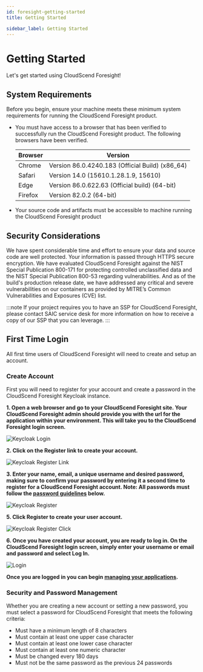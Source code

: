 ```yaml
---
id: foresight-getting-started
title: Getting Started

sidebar_label: Getting Started
---
```


# Getting Started

Let's get started using CloudScend Foresight!

## System Requirements

Before you begin, ensure your machine meets these minimum system requirements for running the CloudScend Foresight product.

- You must have access to a browser that has been verified to successfully run the CloudScend Foresight product. The following browsers have been verified.

  | Browser | Version                                         |
  | ------- | ----------------------------------------------- |
  | Chrome  | Version 86.0.4240.183 (Official Build) (x86_64) |
  | Safari  | Version 14.0 (15610.1.28.1.9, 15610)            |
  | Edge    | Version 86.0.622.63 (Official build) (64-bit)   |
  | Firefox | Version 82.0.2 (64-bit)                         |

- Your source code and artifacts must be accessible to machine running the CloudScend Foresight product

## Security Considerations

We have spent considerable time and effort to ensure your data and source code are well protected. Your information is passed through HTTPS secure encryption. We have evaluated CloudScend Foresight against the NIST Special Publication 800-171 for protecting controlled unclassified data and the NIST Special Publication 800-53 regarding vulnerabilities. And as of the build's production release date, we have addressed any critical and severe vulnerabilities on our containers as provided by MITRE’s Common Vulnerabilities and Exposures (CVE) list.

:::note
If your project requires you to have an SSP for CloudScend Foresight, please contact SAIC service desk for more information on how to receive a copy of our SSP that you can leverage.
:::

## First Time Login

All first time users of CloudScend Foresight will need to create and setup an account.

### Create Account

First you will need to register for your account and create a password in the CloudScend Foresight Keycloak instance.

**1. Open a web browser and go to your CloudScend Foresight site. Your CloudScend Foresight admin should provide you with the url for the application within your environment. This will take you to the CloudScend Foresight login screen.**

![Keycloak Login](/img/KeyCloakLogin.png)

**2. Click on the Register link to create your account.**

![Keycloak Register Link](/img/KeyCloakRegisterLink.png)

**3. Enter your name, email, a unique username and desired password, making sure to confirm your password by entering it a second time to register for a CloudScend Foresight account. Note: All passwords must follow the [password guidelines](#security-and-password-management) below.**

![Keycloak Register](/img/KeyCloakRegisterScreen.png)

**5. Click Register to create your user account.**

![Keycloak Register Click](/img/KeyCloakRegisterClick.png)

**6. Once you have created your account, you are ready to log in. On the CloudScend Foresight login screen, simply enter your username or email and password and select Log In.**

![Login](/img/Login.png)

**Once you are logged in you can begin [managing your applications](foresight-managing-apps.mdx).**

<!---Please play the video to see a calculator add 2+2 _This is just an example video to see how video works in environment_


<video width="320" height="240" controls>
  <source
    src={require("../static/img/calculator.mp4").default}
    type="video/mp4"
  ></source>
</video>
--->

### Security and Password Management

Whether you are creating a new account or setting a new password, you must select a password for CloudScend Foresight that meets the following criteria:

- Must have a minimum length of 8 characters
- Must contain at least one upper case character
- Must contain at least one lower case character
- Must contain at least one numeric character
- Must be changed every 180 days
- Must not be the same password as the previous 24 passwords
